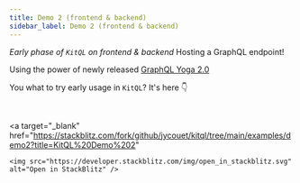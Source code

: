 ---
title: Demo 2 (frontend & backend)
sidebar_label: Demo 2 (frontend & backend)
---

_Early phase of `KitQL` on frontend & backend_ Hosting a GraphQL endpoint!

Using the power of newly released [GraphQL Yoga 2.0](https://www.the-guild.dev/blog/announcing-graphql-yoga-2)

You what to try early usage in `KitQL`? It's here 👇

<br />

<a
	target="_blank"
	href="https://stackblitz.com/fork/github/jycouet/kitql/tree/main/examples/demo2?title=KitQL%20Demo%202"
>
	<img src="https://developer.stackblitz.com/img/open_in_stackblitz.svg" alt="Open in StackBlitz" />
</a>
